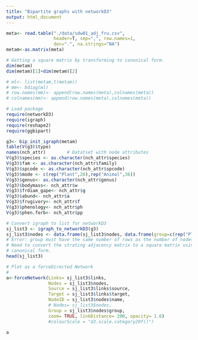 ```yaml
---
title: "Bipartite graphs with networkD3"
output: html_document
---
```

```r

meta<- read.table("./data/sdw01_adj_fru.csv", 
                  header=T, sep=",", row.names=1,
                  dec=".", na.strings="NA")
metam<-as.matrix(meta)

# Getting a square matrix by transforming to canonical form.
dim(metam)
dim(metam)[1]+dim(metam)[2]

# ml<- list(metam,t(metam))
# mm<- bdiag(ml)
# row.names(mm)<- append(row.names(meta),colnames(meta))
# colnames(mm)<- append(row.names(meta),colnames(meta))

```

```r
# Load package
require(networkD3)
require(igraph)
require(reshape2)
require(ggbipart)

g3<- bip_init_igraph(metam)
table(V(g3)$type)
names(nch_attr)        # Datatset with node attributes 
V(g3)$species <- as.character(nch_attr$species)
V(g3)$fam <- as.character(nch_attr$family)
V(g3)$spcode <- as.character(nch_attr$spcode)
V(g3)$mode <- c(rep("Plant",26),rep("Animal",36))
V(g3)$genus<- as.character(nch_attr$genus)
V(g3)$bodymass<- nch_attr$w
V(g3)$frdiam_gape<- nch_attr$g 
V(g3)$abund<- nch_attr$a
V(g3)$frugivory<- nch_attr$f
V(g3)$phenology<- nch_attr$ph
V(g3)$phen.forb<- nch_attr$pp

# Convert igraph to list for networkD3
sj_list3 <- igraph_to_networkD3(g3)
sj_list3$nodes <- data.frame(sj_list3$nodes, data.frame(group=c(rep("Plant",26),rep("Animal",36))))
# Error: group must have the same number of rows as the number of nodes in g.
# Need to convert the strating adjacency matrix to a square matrix using the 
# canonical form.
head(sj_list3)

# Plot as a forceDirected Network
# 
a<-forceNetwork(Links= sj_list3$links, 
                Nodes = sj_list3$nodes,
                Source = sj_list3$links$source,
                Target = sj_list3$links$target, 
                NodeID = sj_list3$nodes$name,
                # Nodes= sj_list3$nodes,
                Group = sj_list3$nodes$group,
                zoom= TRUE, linkDistance= 200, opacity= 1.6) 
                #colourScale = "d3.scale.category20f()")
 
a

```


